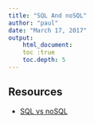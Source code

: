 ```yaml
---
title: "SQL And noSQL"
author: "paul"
date: "March 17, 2017"
output: 
    html_document:
    toc :true
    toc.depth: 5
---
```



## Resources
*   [SQL vs noSQL](https://docs.microsoft.com/en-us/azure/documentdb/documentdb-nosql-vs-sql)
